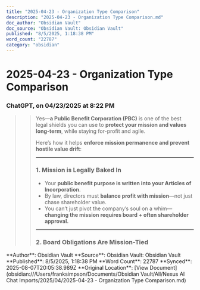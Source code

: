```yaml
---
title: "2025-04-23 - Organization Type Comparison"
description: "2025-04-23 - Organization Type Comparison.md"
doc_author: "Obsidian Vault"
doc_source: "Obsidian Vault: Obsidian Vault"
published: "8/5/2025, 1:18:38 PM"
word_count: "22787"
category: "obsidian"
---
```


# 2025-04-23 - Organization Type Comparison

### ChatGPT, on 04/23/2025 at 8:22 PM
>> Yes—**a Public Benefit Corporation (PBC)** is one of the best legal shields you can use to **protect your mission and values long-term**, while staying for-profit and agile.
>> 
>> Here’s how it helps **enforce mission permanence and prevent hostile value drift**:
>> 
>> ---
>> 
>> ### **1. Mission is Legally Baked In**
>> - Your **public benefit purpose is written into your Articles of Incorporation**.
>> - By law, directors must **balance profit with mission**—not just chase shareholder value.
>> - You can’t just pivot the company’s soul on a whim—**changing the mission requires board + often shareholder approval.**
>> 
>> ---
>> 
>> ### **2. Board Obligations Are Mission-Tied**

<Note>
**Author**: Obsidian Vault  
**Source**: Obsidian Vault: Obsidian Vault  
**Published**: 8/5/2025, 1:18:38 PM  
**Word Count**: 22787  
**Synced**: 2025-08-07T20:05:38.989Z
</Note>

<Info>
**Original Location**: [View Document](obsidian:///Users/franksimpson/Documents/Obsidian Vault/All/Nexus AI Chat Imports/2025/04/2025-04-23 - Organization Type Comparison.md)
</Info>
